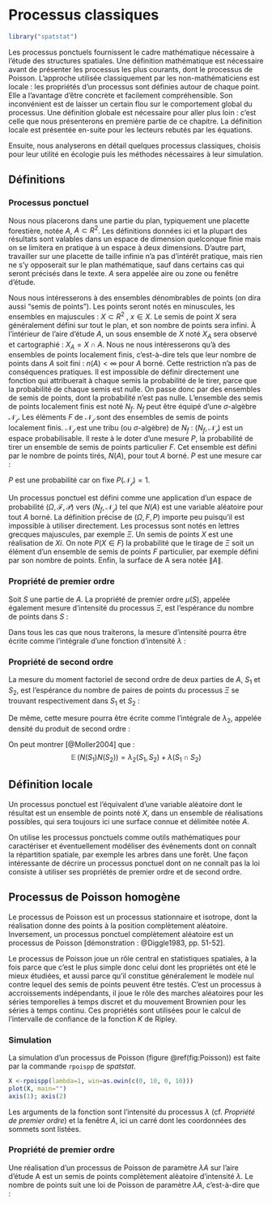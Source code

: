 # Processus classiques {#Processus}

```r
library("spatstat")
```

Les processus ponctuels fournissent le cadre mathématique nécessaire à l’étude des structures spatiales. 
Une définition mathématique est nécessaire avant de présenter les processus les plus courants, dont le processus de Poisson. 
L’approche utilisée classiquement par les non-mathématiciens est locale : les propriétés d’un processus sont définies autour de chaque point. 
Elle a l’avantage d’être concrète et facilement compréhensible. 
Son inconvénient est de laisser un certain flou sur le comportement global du processus. 
Une définition globale est nécessaire pour aller plus loin : c’est celle que nous présenterons en première partie de ce chapitre. 
La définition locale est présentée en-suite pour les lecteurs rebutés par les équations.

Ensuite, nous analyserons en détail quelques processus classiques, choisis pour leur utilité en écologie puis les méthodes nécessaires à leur simulation.



## Définitions

### Processus ponctuel

Nous nous placerons dans une partie du plan, typiquement une placette forestière, notée $A$, $A \subset R^2$. 
Les définitions données ici et la plupart des résultats sont valables dans un espace de dimension quelconque finie mais on se limitera en pratique à un espace à deux dimensions. 
D’autre part, travailler sur une placette de taille infinie n’a pas d’intérêt pratique, mais rien ne s’y opposerait sur le plan mathématique, sauf dans certains cas qui seront précisés dans le texte. 
$A$ sera appelée aire ou zone ou fenêtre d’étude.

Nous nous intéresserons à des ensembles dénombrables de points (on dira aussi "semis de points"). 
Les points seront notés en minuscules, les ensembles en majuscules : $X \subset R^2$ , $x \in X$.
Le semis de point $X$ sera généralement défini sur tout le plan, et son nombre de points sera infini. 
À l’intérieur de l’aire d’étude $A$, un sous ensemble de $X$ noté $X_A$ sera observé et cartographié : $X_A = X \cap A$.
Nous ne nous intéresserons qu’à des ensembles de points localement finis, c’est-à-dire tels que leur nombre de points dans $A$ soit fini : $n(A) < \infty$ pour $A$ borné. 
Cette restriction n’a pas de conséquences pratiques.
Il est impossible de définir directement une fonction qui attribuerait à chaque semis la probabilité de le tirer, parce que la probabilité de chaque semis est nulle. 
On passe donc par des ensembles de semis de points, dont la probabilité n’est pas nulle. L’ensemble des semis de points localement finis est noté $N_f$.
$N_f$ peut être équipé d’une $\sigma$-algèbre $\mathcal{N_f}$.
Les éléments $F$ de $\mathcal{N_f}$ sont des ensembles de semis de points localement finis. 
$\mathcal{N_f}$ est une tribu (ou $\sigma$-algèbre) de $N_f$ :
\begin{itemize}
  \item l'ensemble vide appartient à $\mathcal{N_f}$;
  \item pour tout $F \in \mathcal{N_f}$, le complémentaire de $F$ dans $\mathcal{N_f}$ appartient aussi à $\mathcal{N_f}$;
  \item L’union de $(F_1, F_2, F_3,…)$, une suite dénombrable d'éléments de $\mathcal{N_f}$ appartient aussi à $\mathcal{N_f}$.
\end{itemize}

$(N_f, \mathcal{N_f})$ est un espace probabilisable. 
Il reste à le doter d’une mesure $P$, la probabilité de tirer un ensemble de semis de points particulier $F$. 
Cet ensemble est défini par le nombre de points tirés, $N(A)$, pour tout $A$ borné.
$P$ est une mesure car :
\begin{itemize}
  \item $P(\emptyset)=0$
  \item P est $\sigma$-additive : $P(\bigcup_{i=1}^n F_i) = \sum_{i=1}^n {P(F_i)}$, où $\bigcup_(i=1)^n F_i$ est une union disjointe.
\end{itemize}

$P$ est une probabilité car on fixe $P(\mathcal{N_f})=1$.

Un processus ponctuel est défini comme une application d’un espace de probabilité $(\Omega, \mathcal{F}, \mathcal{P})$ vers $(N_f,\mathcal{N_f})$ tel que $N(A)$ est une variable aléatoire pour tout $A$ borné. 
La définition précise de $(\Omega, F, P)$ importe peu puisqu’il est impossible à utiliser directement.
Les processus sont notés en lettres grecques majuscules, par exemple $\Xi$. 
Un semis de points $X$ est une réalisation de $Xi$. 
On note $P(X \in F)$ la probabilité que le tirage de $\Xi$ soit un élément d’un ensemble de semis de points $F$ particulier, par exemple défini par son nombre de points.
Enfin, la surface de A sera notée $\|A\|$.


### Propriété de premier ordre

Soit $S$ une partie de $A$. 
La propriété de premier ordre $\mu(S)$, appelée également mesure d’intensité du processus $\Xi$, est l’espérance du nombre de points dans $S$ :
\begin{equation}
  \mu(S)=\mathop{\mathbb{E}}(N(S))
  (\#eq:muSE)
\end{equation}

Dans tous les cas que nous traiterons, la mesure d’intensité pourra être écrite comme l’intégrale d’une fonction d’intensité $\lambda$ :
\begin{equation}
  \mu(S)=\int_S{\lambda(x)dx}
  (\#eq:muSint)
\end{equation}

### Propriété de second ordre

La mesure du moment factoriel de second ordre de deux parties de $A$, $S_1$ et $S_2$, est l’espérance du nombre de paires de points du processus $\Xi$ se trouvant respectivement dans $S_1$ et $S_2$ :

\begin{equation}
  \mu_2(S_1,S_2 ) = \mathop{\mathbb{E}}\left(\sum_{x_1 ,x_2 \in X, x_1 \ne x_2}{1(x_1 \in S_1, x_2 \in S_2)} \right)
  (\#eq:mu2)
\end{equation}

De même, cette mesure pourra être écrite comme l’intégrale de $\lambda_2$, appelée densité du produit de second ordre :
\begin{equation}
  \mu_2 S_1,S_2 ) = \iint_{(R^2)^2}{1(x_1 \in S_1, x_2 \in S_2) \lambda_2(x_1, x_2)dx_1 dx_2}
\end{equation}

On peut montrer [@Moller2004] que :
$$ \mathop{\mathbb{E}}(N(S_1 )N(S_2 )) = \lambda_2(S_1,S_2)+\lambda(S_1 \cap S_2)$$


## Définition locale

Un processus ponctuel est l’équivalent d’une variable aléatoire dont le résultat est un ensemble de points noté $X$, dans un ensemble de réalisations possibles, qui sera toujours ici une surface connue et délimitée notée $A$.

On utilise les processus ponctuels comme outils mathématiques pour caractériser et éventuellement modéliser des événements dont on connaît la répartition spatiale, par exemple les arbres dans une forêt.
Une façon intéressante de décrire un processus ponctuel dont on ne connaît pas la loi consiste à utiliser ses propriétés de premier ordre et de second ordre.







## Processus de Poisson homogène

Le processus de Poisson est un processus stationnaire et isotrope, 
dont la réalisation donne des points à la position complètement aléatoire. Inversement, un processus ponctuel complètement aléatoire est un processus de Poisson [démonstration : @Diggle1983, pp. 51-52].

Le processus de Poisson joue un rôle central en statistiques spatiales, à la fois parce que c’est le plus simple donc celui dont les propriétés ont été le mieux étudiées, et aussi parce qu’il constitue généralement le modèle nul contre lequel des semis de points peuvent être testés. 
C’est un processus à accroissements indépendants, il joue le rôle des marches aléatoires pour les séries temporelles à temps discret et du mouvement Brownien pour les séries à temps continu. 
Ces propriétés sont utilisées pour le calcul de l’intervalle de confiance de la fonction _K_ de Ripley.

### Simulation

La simulation d'un processus de Poisson (figure \@ref(fig:Poisson)) est faite par la commande `rpoispp` de *spatstat*.

```r
X <-rpoispp(lambda=1, win=as.owin(c(0, 10, 0, 10)))
plot(X, main="")
axis(1); axis(2)
```

Les arguments de la fonction sont l'intensité du processus $\lambda$ (cf. _Propriété de premier ordre_) et la fenêtre $A$, ici un carré dont les coordonnées des sommets sont listées.


### Propriété de premier ordre

Une réalisation d’un processus de Poisson de paramètre $\lambda A$ sur l’aire d’étude A est un semis de points complètement aléatoire d’intensité $\lambda$.
Le nombre de points suit une loi de Poisson de paramètre $\lambda A$, c’est-à-dire que :

\begin{equation}
  P(n(A)=k) = e^{-\lambda A} \frac{(\lambda A)^k}{k!}.
  (\#eq:Poisson)
\end{equation} 



